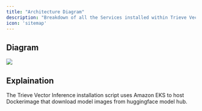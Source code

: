 ```yaml
---
title: "Architecture Diagram"
description: "Breakdown of all the Services installed within Trieve Vector Inference"
icon: 'sitemap'
---
```


## Diagram

![](https://cdn.trieve.ai/docs/TVI%20Architecture%20Diagram.webp)

## Explaination

The Trieve Vector Inference installation script uses Amazon EKS to host Dockerimage that download model images from huggingface model hub. 
